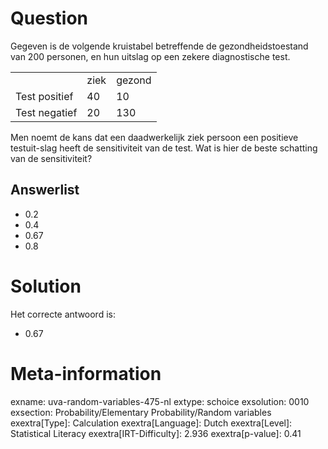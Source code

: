 Question
========

Gegeven is de volgende kruistabel betreffende de gezondheidstoestand van
200 personen, en hun uitslag op een zekere diagnostische test.

  --------------- ------ --------
                  ziek   gezond
  Test positief   40     10
  Test negatief   20     130
  --------------- ------ --------

Men noemt de kans dat een daadwerkelijk ziek persoon een positieve
testuit-slag heeft de sensitiviteit van de test. Wat is hier de beste
schatting van de sensitiviteit?

Answerlist
----------

* 0.2
* 0.4
* 0.67
* 0.8

Solution
========

Het correcte antwoord is: 

* 0.67

Meta-information
================
exname: uva-random-variables-475-nl
extype: schoice
exsolution: 0010
exsection: Probability/Elementary Probability/Random variables
exextra[Type]: Calculation
exextra[Language]: Dutch
exextra[Level]: Statistical Literacy
exextra[IRT-Difficulty]: 2.936
exextra[p-value]: 0.41
